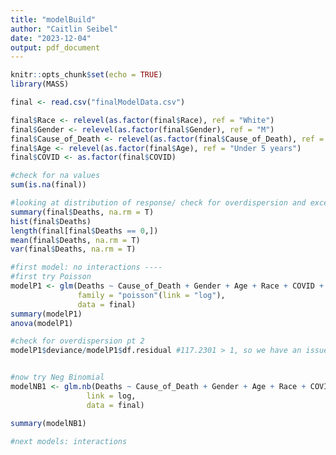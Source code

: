 ```yaml
---
title: "modelBuild"
author: "Caitlin Seibel"
date: "2023-12-04"
output: pdf_document
---
```


```r
knitr::opts_chunk$set(echo = TRUE)
library(MASS)
```

```r
final <- read.csv("finalModelData.csv")

final$Race <- relevel(as.factor(final$Race), ref = "White")
final$Gender <- relevel(as.factor(final$Gender), ref = "M")
final$Cause_of_Death <- relevel(as.factor(final$Cause_of_Death), ref = "All other non-drug and non-alcohol causes")
final$Age <- relevel(as.factor(final$Age), ref = "Under 5 years")
final$COVID <- as.factor(final$COVID)
```

```r
#check for na values
sum(is.na(final))

#looking at distribution of response/ check for overdispersion and excess zeros
summary(final$Deaths, na.rm = T)
hist(final$Deaths)
length(final[final$Deaths == 0,])
mean(final$Deaths, na.rm = T)
var(final$Deaths, na.rm = T)

```
```r
#first model: no interactions ----
#first try Poisson
modelP1 <- glm(Deaths ~ Cause_of_Death + Gender + Age + Race + COVID + offset(log(Population)),
               family = "poisson"(link = "log"),
               data = final)
summary(modelP1)
anova(modelP1)

#check for overdispersion pt 2
modelP1$deviance/modelP1$df.residual #117.2301 > 1, so we have an issue with overdispersion


#now try Neg Binomial
modelNB1 <- glm.nb(Deaths ~ Cause_of_Death + Gender + Age + Race + COVID + offset(log(Population)), 
                 link = log,
                 data = final)

summary(modelNB1)


```
```r
#next models: interactions
```


